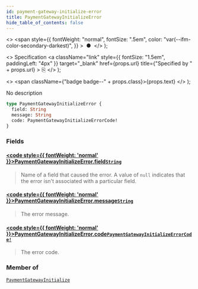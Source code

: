 ```yaml
---
id: payment-gateway-initialize-error
title: PaymentGatewayInitializeError
hide_table_of_contents: false
---
```


  <>
    <span
      style={{
        fontWeight: "normal",
        fontSize: ".5em",
        color: "var(--ifm-color-secondary-darkest)",
      }}
    >
      &nbsp;●&nbsp;
    </span>
  </>
);

  <>
    Specification
    <a
      className="link"
      style={{ fontSize: "1.5em", paddingLeft: "4px" }}
      target="\_blank"
      href={props.url}
      title={"Specified by " + props.url}
    >
      ⎘
    </a>
  </>
);

  <>
    <span className={"badge badge--" + props.class}>{props.text}</span>
  </>
);

No description

```graphql
type PaymentGatewayInitializeError {
  field: String
  message: String
  code: PaymentGatewayInitializeErrorCode!
}
```

### Fields

#### [<code style={{ fontWeight: 'normal' }}>PaymentGatewayInitializeError.<b>field</b></code>](#)<Bullet />[`String`](../../../storefront/miscellaneous/scalars/string) <Badge class="secondary" text="scalar"/>

> Name of a field that caused the error. A value of `null` indicates that the error isn't associated with a particular field.

#### [<code style={{ fontWeight: 'normal' }}>PaymentGatewayInitializeError.<b>message</b></code>](#)<Bullet />[`String`](../../../storefront/miscellaneous/scalars/string) <Badge class="secondary" text="scalar"/>

> The error message.

#### [<code style={{ fontWeight: 'normal' }}>PaymentGatewayInitializeError.<b>code</b></code>](#)<Bullet />[`PaymentGatewayInitializeErrorCode!`](../../../storefront/payments/enums/payment-gateway-initialize-error-code) <Badge class="secondary" text="non-null"/> <Badge class="secondary" text="enum"/>

> The error code.

### Member of

[`PaymentGatewayInitialize`](../../../storefront/payments/objects/payment-gateway-initialize) <Badge class="secondary" text="object"/>
